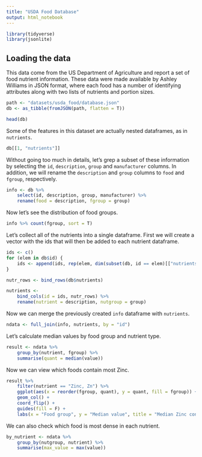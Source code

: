 ```yaml
---
title: "USDA Food Database"
output: html_notebook
---
```


```r
library(tidyverse)
library(jsonlite)
```

## Loading the data  

This data come from the US Department of Agriculture and report a set of food nutrient information. These data were made available by Ashley Williams in JSON format, where each food has a number of identifying attributes along with two lists of nutrients and portion sizes.  

```r
path <- "datasets/usda_food/database.json"
db <- as_tibble(fromJSON(path, flatten = T))
```

```r
head(db)
```

Some of the features in this dataset are actually nested dataframes, as in `nutrients`.  

```r
db[[1, "nutrients"]]
```

Without going too much in details, let's grep a subset of these information by selecting the `id`, `description`, `group` and `manufacturer` columns. In addition, we will rename the `description` and `group` columns to `food` and `fgroup`, respectively.  

```r
info <- db %>% 
    select(id, description, group, manufacturer) %>% 
    rename(food = description, fgroup = group)
```

Now let's see the distribution of food groups.  

```r
info %>% count(fgroup, sort = T)
```

Let's collect all of the nutrients into a single dataframe. First we will create a vector with the ids that will then be added to each nutrient dataframe.  

```r
ids <- c()
for (elem in db$id) {
    ids <- append(ids, rep(elem, dim(subset(db, id == elem)[["nutrients"]][[1]])[1]))
}
```

```r
nutr_rows <- bind_rows(db$nutrients)
```

```r
nutrients <- 
    bind_cols(id = ids, nutr_rows) %>% 
    rename(nutrient = description, nutgroup = group)
```

Now we can merge the previously created `info` dataframe with `nutrients`.  

```r
ndata <- full_join(info, nutrients, by = "id")
```

Let's calculate median values by food group and nutrient type.  

```r
result <- ndata %>% 
    group_by(nutrient, fgroup) %>% 
    summarise(quant = median(value))
```

Now we can view which foods contain most Zinc.  

```r
result %>% 
    filter(nutrient == "Zinc, Zn") %>% 
    ggplot(aes(x = reorder(fgroup, quant), y = quant, fill = fgroup)) + 
    geom_col() + 
    coord_flip() + 
    guides(fill = F) + 
    labs(x = "Food group", y = "Median value", title = "Median Zinc content")
```

We can also check which food is most dense in each nutrient.  

```r
by_nutrient <- ndata %>% 
    group_by(nutgroup, nutrient) %>% 
    summarise(max_value = max(value))
```


